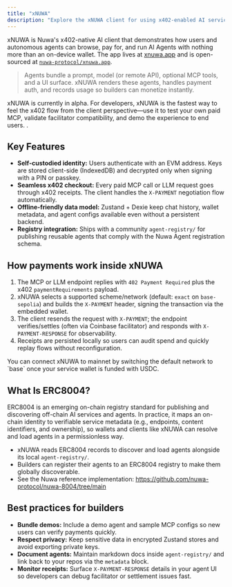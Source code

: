 ```yaml
---
title: "xNUWA"
description: "Explore the xNUWA client for using x402-enabled AI services."
---
```


xNUWA is Nuwa's x402-native AI client that demonstrates how users and autonomous agents can browse, pay for, and run AI Agents with nothing more than an on-device wallet. The app lives at [xnuwa.app](https://xnuwa.app) and is open-sourced at [`nuwa-protocol/xnuwa.app`](https://github.com/nuwa-protocol/xnuwa.app).

> Agents bundle a prompt, model (or remote API), optional MCP tools, and a UI surface. xNUWA renders these agents, handles payment auth, and records usage so builders can monetize instantly.


<Tip>xNUWA is currently in alpha. For developers, xNUWA is the fastest way to feel the x402 flow from the client perspective—use it to test your own paid MCP, validate facilitator compatibility, and demo the experience to end users. .</Tip>

## Key Features

- **Self-custodied identity:** Users authenticate with an EVM address. Keys are stored client-side (IndexedDB) and decrypted only when signing with a PIN or passkey.
- **Seamless x402 checkout:** Every paid MCP call or LLM request goes through x402 receipts. The client handles the `X-PAYMENT` negotiation flow automatically.
- **Offline-friendly data model:** Zustand + Dexie keep chat history, wallet metadata, and agent configs available even without a persistent backend.
- **Registry integration:** Ships with a community `agent-registry/` for publishing reusable agents that comply with the Nuwa Agent registration schema.

## How payments work inside xNUWA

1. The MCP or LLM endpoint replies with `402 Payment Required` plus the x402 `paymentRequirements` payload.
2. xNUWA selects a supported scheme/network (default: `exact` on `base-sepolia`) and builds the `X-PAYMENT` header, signing the transaction via the embedded wallet.
3. The client resends the request with `X-PAYMENT`; the endpoint verifies/settles (often via Coinbase facilitator) and responds with `X-PAYMENT-RESPONSE` for observability.
4. Receipts are persisted locally so users can audit spend and quickly replay flows without reconfiguration.

<Note>
  You can connect xNUWA to mainnet by switching the default network to `base` once your service wallet is funded with USDC.
</Note>

## What Is ERC8004?

ERC8004 is an emerging on-chain registry standard for publishing and discovering off-chain AI services and agents. In practice, it maps an on-chain identity to verifiable service metadata (e.g., endpoints, content identifiers, and ownership), so wallets and clients like xNUWA can resolve and load agents in a permissionless way.

- xNUWA reads ERC8004 records to discover and load agents alongside its local `agent-registry/`.
- Builders can register their agents to an ERC8004 registry to make them globally discoverable.
- See the Nuwa reference implementation: https://github.com/nuwa-protocol/nuwa-8004/tree/main

## Best practices for builders

- **Bundle demos:** Include a demo agent and sample MCP configs so new users can verify payments quickly.
- **Respect privacy:** Keep sensitive data in encrypted Zustand stores and avoid exporting private keys.
- **Document agents:** Maintain markdown docs inside `agent-registry/` and link back to your repos via the `metadata` block.
- **Monitor receipts:** Surface `X-PAYMENT-RESPONSE` details in your agent UI so developers can debug facilitator or settlement issues fast.
